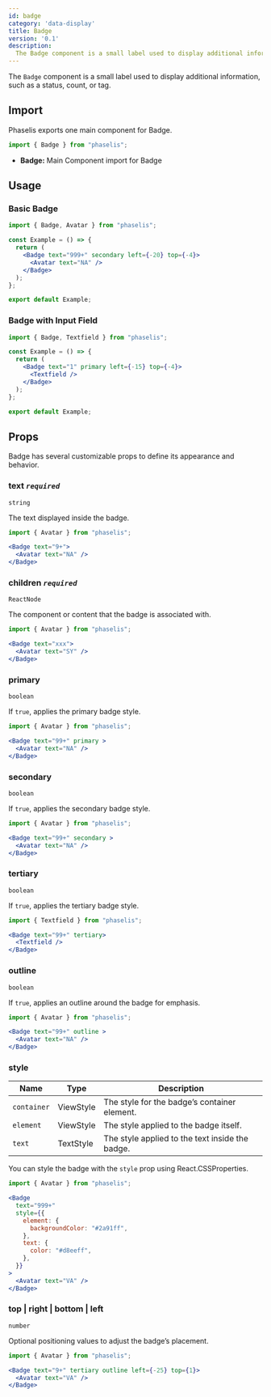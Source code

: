 ```yaml
---
id: badge
category: 'data-display'
title: Badge
version: '0.1'
description:
  The Badge component is a small label used to display additional information, such as a status, count, or tag.
---
```


The `Badge` component is a small label used to display additional information, such as a status, count, or tag.

## Import

Phaselis exports one main component for Badge.

```js
import { Badge } from "phaselis";
```

- **Badge:** Main Component import for Badge

## Usage

### Basic Badge

```jsx
import { Badge, Avatar } from "phaselis";

const Example = () => {
  return (
    <Badge text="999+" secondary left={-20} top={-4}>
      <Avatar text="NA" />
    </Badge>
  );
};

export default Example;
```

### Badge with Input Field

```jsx
import { Badge, Textfield } from "phaselis";

const Example = () => {
  return (
    <Badge text="1" primary left={-15} top={-4}>
      <Textfield />
    </Badge>
  );
};

export default Example;
```

## Props

Badge has several customizable props to define its appearance and behavior.

### text *`required`*
`string`

The text displayed inside the badge.

```jsx
import { Avatar } from "phaselis";
```
```jsx
<Badge text="9+">
  <Avatar text="NA" />
</Badge>
```

### children *`required`*
`ReactNode`

The component or content that the badge is associated with.

```jsx
import { Avatar } from "phaselis";
```
```jsx
<Badge text="xxx">
  <Avatar text="SY" />
</Badge>
```

### primary
`boolean`

If `true`, applies the primary badge style.

```jsx
import { Avatar } from "phaselis";
```
```jsx
<Badge text="99+" primary >
  <Avatar text="NA" />
</Badge> 
```

### secondary
`boolean`

If `true`, applies the secondary badge style.

```jsx
import { Avatar } from "phaselis";
```
```jsx
<Badge text="99+" secondary >
  <Avatar text="NA" />
</Badge> 
```

### tertiary
`boolean`

If `true`, applies the tertiary badge style.

```jsx
import { Textfield } from "phaselis";
```
```jsx
<Badge text="99+" tertiary>
  <Textfield />
</Badge>
```

### outline
`boolean`

If `true`, applies an outline around the badge for emphasis.

```jsx
import { Avatar } from "phaselis";
```
```jsx
<Badge text="99+" outline >
  <Avatar text="NA" />
</Badge> 
```

### style
| Name | Type | Description |
| ---- | ---- | ----  | 
| `container` | ViewStyle | The style for the badge’s container element. |
| `element` | ViewStyle | The style applied to the badge itself. |
| `text` | TextStyle | The style applied to the text inside the badge. |

You can style the badge with the `style` prop using React.CSSProperties.

```jsx
import { Avatar } from "phaselis";
```
```jsx  
<Badge
  text="999+"
  style={{
    element: {
      backgroundColor: "#2a91ff",
    },
    text: {
      color: "#d8eeff",
    },
  }}
>
  <Avatar text="VA" />
</Badge>
```

### top | right | bottom | left 
`number`

Optional positioning values to adjust the badge’s placement.

```jsx
import { Avatar } from "phaselis";
```
```jsx
<Badge text="9+" tertiary outline left={-25} top={1}>
  <Avatar text="VA" />
</Badge>
```
